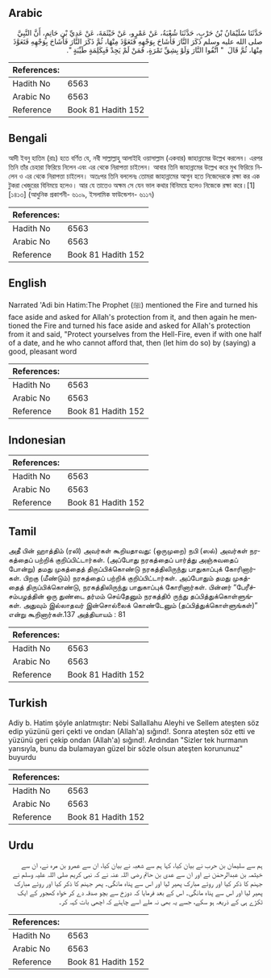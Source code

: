 ## Arabic


<div dir="rtl" lang="ar" style={{fontSize:'larger',backgroundColor:'#f8f9fa',padding:20}}>
حَدَّثَنَا سُلَيْمَانُ بْنُ حَرْبٍ، حَدَّثَنَا شُعْبَةُ، عَنْ عَمْرٍو، عَنْ خَيْثَمَةَ، عَنْ عَدِيِّ بْنِ حَاتِمٍ، أَنَّ النَّبِيَّ صلى الله عليه وسلم ذَكَرَ النَّارَ فَأَشَاحَ بِوَجْهِهِ فَتَعَوَّذَ مِنْهَا، ثُمَّ ذَكَرَ النَّارَ فَأَشَاحَ بِوَجْهِهِ فَتَعَوَّذَ مِنْهَا، ثُمَّ قَالَ ‏ "‏ اتَّقُوا النَّارَ وَلَوْ بِشِقِّ تَمْرَةٍ، فَمَنْ لَمْ يَجِدْ فَبِكَلِمَةٍ طَيِّبَةٍ ‏"‏‏.‏
</div>
<div style={{backgroundColor:'#f8f9fa',padding:20, marginBottom: 10}}><table> <thead> <tr> <th>References:</th> <th></th> </tr> </thead> <tbody><tr><td>Hadith No</td><td>6563</td></tr><tr><td>Arabic No</td><td>6563</td></tr><tr><td>Reference</td><td>Book 81 Hadith 152</td></tr></tbody></table></div>

## Bengali


<div dir="ltr" lang="bn" style={{fontSize:'larger',backgroundColor:'#f8f9fa',padding:20}}>
আদী ইবনু হাতিম (রাঃ) হতে বর্ণিত যে, নবী সাল্লাল্লাহু আলাইহি ওয়াসাল্লাম (একবার) জাহান্নামের উল্লেখ করলেন। এরপর তিনি তাঁর চেহারা ফিরিয়ে নিলেন এবং এর থেকে নিরাপত্তা চাইলেন। আবার তিনি জাহান্নামের উল্লেখ করে মুখ ফিরিয়ে নিলেন ও এর থেকে নিরাপত্তা চাইলেন। অতঃপর তিনি বললেনঃ তোমরা জাহান্নামের আগুন হতে নিজেদেরকে রক্ষা কর এক টুকরা খেজুরের বিনিময়ে হলেও। আর যে তাতেও অক্ষম সে যেন ভাল কথার বিনিময়ে হলেও নিজেকে রক্ষা করে।[1] [১৪১৩] (আধুনিক প্রকাশনী- ৬১০৯, ইসলামিক ফাউন্ডেশন- ৬১১৭)
</div>
<div style={{backgroundColor:'#f8f9fa',padding:20, marginBottom: 10}}><table> <thead> <tr> <th>References:</th> <th></th> </tr> </thead> <tbody><tr><td>Hadith No</td><td>6563</td></tr><tr><td>Arabic No</td><td>6563</td></tr><tr><td>Reference</td><td>Book 81 Hadith 152</td></tr></tbody></table></div>

## English


<div dir="ltr" lang="en" style={{fontSize:'larger',backgroundColor:'#f8f9fa',padding:20}}>
Narrated 'Adi bin Hatim:The Prophet (ﷺ) mentioned the Fire and turned his face aside and asked for Allah's protection from it, and then again he mentioned the Fire and turned his face aside and asked for Allah's protection from it and said, "Protect yourselves from the Hell-Fire, even if with one half of a date, and he who cannot afford that, then (let him do so) by (saying) a good, pleasant word
</div>
<div style={{backgroundColor:'#f8f9fa',padding:20, marginBottom: 10}}><table> <thead> <tr> <th>References:</th> <th></th> </tr> </thead> <tbody><tr><td>Hadith No</td><td>6563</td></tr><tr><td>Arabic No</td><td>6563</td></tr><tr><td>Reference</td><td>Book 81 Hadith 152</td></tr></tbody></table></div>

## Indonesian


<div dir="ltr" lang="id" style={{fontSize:'larger',backgroundColor:'#f8f9fa',padding:20}}>

</div>
<div style={{backgroundColor:'#f8f9fa',padding:20, marginBottom: 10}}><table> <thead> <tr> <th>References:</th> <th></th> </tr> </thead> <tbody><tr><td>Hadith No</td><td>6563</td></tr><tr><td>Arabic No</td><td>6563</td></tr><tr><td>Reference</td><td>Book 81 Hadith 152</td></tr></tbody></table></div>

## Tamil


<div dir="ltr" lang="ta" style={{fontSize:'larger',backgroundColor:'#f8f9fa',padding:20}}>
அதீ பின் ஹாத்திம் (ரலி) அவர்கள் கூறியதாவது: (ஒருமுறை) நபி (ஸல்) அவர்கள் நரகத்தைப் பற்றிக் குறிப்பிட்டார்கள். (அப்போது நரகத்தைப் பார்த்து அஞ்சுவதைப் போன்று) தமது முகத்தைத் திருப்பிக்கொண்டு நரகத்திலிருந்து பாதுகாப்புக் கோரினார்கள். பிறகு (மீண்டும்) நரகத்தைப் பற்றிக் குறிப்பிட்டார்கள். அப்போதும் தமது முகத்தைத் திருப்பிக்கொண்டு, நரகத்திலிருந்து பாதுகாப்புக் கோரினார்கள். பின்னர் “பேரீச்சம்பழத்தின் ஒரு துண்டை தர்மம் செய்தேனும் நரகத்திó ருந்து தப்பித்துக்கொள்ளுங்கள். அதுவும் இல்லாதவர் இன்சொல்லைக் கொண்டேனும் (தப்பித்துக்கொள்ளுங்கள்)” என்று கூறினார்கள்.137 அத்தியாயம் : 81
</div>
<div style={{backgroundColor:'#f8f9fa',padding:20, marginBottom: 10}}><table> <thead> <tr> <th>References:</th> <th></th> </tr> </thead> <tbody><tr><td>Hadith No</td><td>6563</td></tr><tr><td>Arabic No</td><td>6563</td></tr><tr><td>Reference</td><td>Book 81 Hadith 152</td></tr></tbody></table></div>

## Turkish


<div dir="ltr" lang="tr" style={{fontSize:'larger',backgroundColor:'#f8f9fa',padding:20}}>
Adiy b. Hatim şöyle anlatmıştır: Nebi Sallallahu Aleyhi ve Sellem ateşten söz edip yüzünü geri çekti ve ondan (Allah'a) sığınd!. Sonra ateşten söz etti ve yüzünü geri çekip ondan (Allah'a) sığınd!. Ardından "Sizler tek hurmanın yarısıyla, bunu da bulamayan güzel bir sözle olsun ateşten korununuz" buyurdu
</div>
<div style={{backgroundColor:'#f8f9fa',padding:20, marginBottom: 10}}><table> <thead> <tr> <th>References:</th> <th></th> </tr> </thead> <tbody><tr><td>Hadith No</td><td>6563</td></tr><tr><td>Arabic No</td><td>6563</td></tr><tr><td>Reference</td><td>Book 81 Hadith 152</td></tr></tbody></table></div>

## Urdu


<div dir="rtl" lang="ur" style={{fontSize:'larger',backgroundColor:'#f8f9fa',padding:20}}>
ہم سے سلیمان بن حرب نے بیان کیا، کہا ہم سے شعبہ نے بیان کیا، ان سے عمرو بن مرہ نے، ان سے خیثمہ بن عبدالرحمٰن نے اور ان سے عدی بن حاتم رضی اللہ عنہ نے کہ نبی کریم صلی اللہ علیہ وسلم نے جہنم کا ذکر کیا اور روئے مبارک پھیر لیا اور اس سے پناہ مانگی۔ پھر جہنم کا ذکر کیا اور روئے مبارک پھیر لیا اور اس سے پناہ مانگی۔ اس کے بعد فرمایا کہ دوزخ سے بچو صدقہ دے کر خواہ کھجور کے ایک ٹکڑے ہی کے ذریعہ ہو سکے، جسے یہ بھی نہ ملے اسے چاہئے کہ اچھی بات کہہ کر۔
</div>
<div style={{backgroundColor:'#f8f9fa',padding:20, marginBottom: 10}}><table> <thead> <tr> <th>References:</th> <th></th> </tr> </thead> <tbody><tr><td>Hadith No</td><td>6563</td></tr><tr><td>Arabic No</td><td>6563</td></tr><tr><td>Reference</td><td>Book 81 Hadith 152</td></tr></tbody></table></div>